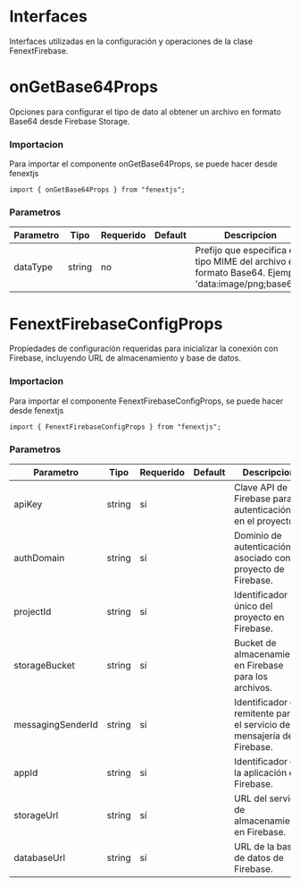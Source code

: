 # Interfaces

Interfaces utilizadas en la configuración y operaciones de la clase FenextFirebase.

# onGetBase64Props

Opciones para configurar el tipo de dato al obtener un archivo en formato Base64 desde Firebase Storage.

### Importacion

Para importar el componente onGetBase64Props, se puede hacer desde fenextjs

```tsx copy
import { onGetBase64Props } from "fenextjs";
```

### Parametros

| Parametro | Tipo   | Requerido | Default | Descripcion                                                                                           |
| --------- | ------ | --------- | ------- | ----------------------------------------------------------------------------------------------------- |
| dataType  | string | no        |         | Prefijo que especifica el tipo MIME del archivo en formato Base64. Ejemplo: 'data:image/png;base64,'. |

# FenextFirebaseConfigProps

Propiedades de configuración requeridas para inicializar la conexión con Firebase, incluyendo URL de almacenamiento y base de datos.

### Importacion

Para importar el componente FenextFirebaseConfigProps, se puede hacer desde fenextjs

```tsx copy
import { FenextFirebaseConfigProps } from "fenextjs";
```

### Parametros

| Parametro         | Tipo   | Requerido | Default | Descripcion                                                             |
| ----------------- | ------ | --------- | ------- | ----------------------------------------------------------------------- |
| apiKey            | string | sí        |         | Clave API de Firebase para la autenticación en el proyecto.             |
| authDomain        | string | sí        |         | Dominio de autenticación asociado con el proyecto de Firebase.          |
| projectId         | string | sí        |         | Identificador único del proyecto en Firebase.                           |
| storageBucket     | string | sí        |         | Bucket de almacenamiento en Firebase para los archivos.                 |
| messagingSenderId | string | sí        |         | Identificador del remitente para el servicio de mensajería de Firebase. |
| appId             | string | sí        |         | Identificador de la aplicación en Firebase.                             |
| storageUrl        | string | sí        |         | URL del servicio de almacenamiento en Firebase.                         |
| databaseUrl       | string | sí        |         | URL de la base de datos de Firebase.                                    |
